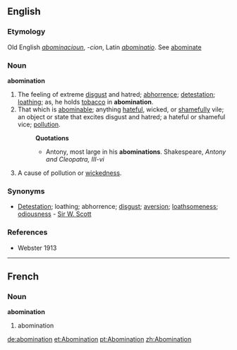 ==English==
===Etymology===
Old English ''[[abominacioun]]'', ''-cion'', Latin ''[[abominatio]]''. See [[abominate]]
===Noun===
'''abomination'''
#The feeling of extreme [[disgust]] and hatred; [[abhorrence]]; [[detestation]]; [[loathing]]; as, he holds [[tobacco]] in '''abomination'''.
#That which is [[abominable]]; anything [[hateful]], wicked, or [[shameful]]ly vile; an object or state that excites disgust and hatred; a hateful or shameful vice; [[pollution]].
#:'''Quotations'''
#:*Antony, most large in his '''abominations'''. Shakespeare, ''Antony and Cleopatra, III-vi''
#A cause of pollution or [[wickedness]].
===Synonyms===
*[[Detestation]]; loathing; abhorrence; [[disgust]]; [[aversion]]; [[loathsomeness]]; [[odiousness]] - [[Sir W. Scott]]

===References===
*Webster 1913
----
==French==
===Noun===
'''abomination''' {{f}}
#abomination

[[de:abomination]]
[[et:Abomination]]
[[pt:Abomination]]
[[zh:Abomination]]